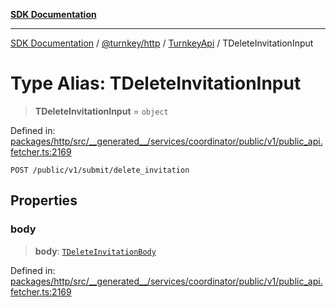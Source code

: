 [**SDK Documentation**](../../../../../README.mdx)

***

[SDK Documentation](../../../../../packages.mdx) / [@turnkey/http](../../../README.mdx) / [TurnkeyApi](../README.mdx) / TDeleteInvitationInput

# Type Alias: TDeleteInvitationInput

> **TDeleteInvitationInput** = `object`

Defined in: [packages/http/src/\_\_generated\_\_/services/coordinator/public/v1/public\_api.fetcher.ts:2169](https://github.com/tkhq/sdk/blob/e1b1a69bdd608320aaf03cc2dbbf68dc0c52b28d/packages/http/src/__generated__/services/coordinator/public/v1/public_api.fetcher.ts#L2169)

`POST /public/v1/submit/delete_invitation`

## Properties

### body

> **body**: [`TDeleteInvitationBody`](TDeleteInvitationBody.mdx)

Defined in: [packages/http/src/\_\_generated\_\_/services/coordinator/public/v1/public\_api.fetcher.ts:2169](https://github.com/tkhq/sdk/blob/e1b1a69bdd608320aaf03cc2dbbf68dc0c52b28d/packages/http/src/__generated__/services/coordinator/public/v1/public_api.fetcher.ts#L2169)
